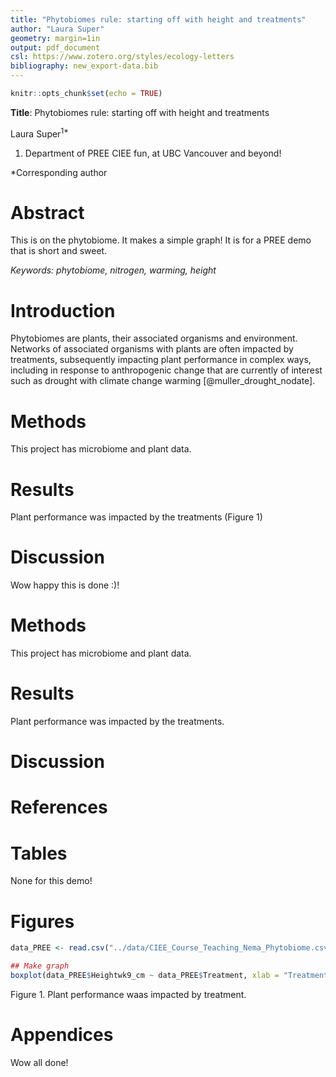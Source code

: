 ```yaml
---
title: "Phytobiomes rule: starting off with height and treatments"
author: "Laura Super"
geometry: margin=1in
output: pdf_document
csl: https://www.zotero.org/styles/ecology-letters
bibliography: new_export-data.bib
---
```


```r
knitr::opts_chunk$set(echo = TRUE)
```

**Title**: Phytobiomes rule: starting off with height and treatments

Laura Super^1\*^

1.  Department of PREE CIEE fun, at UBC Vancouver and beyond!

\*Corresponding author

\newpage

# Abstract

This is on the phytobiome. It makes a simple graph! It is for a PREE demo that is short and sweet.

*Keywords: phytobiome, nitrogen, warming, height*

# Introduction

Phytobiomes are plants, their associated organisms and environment. Networks of associated organisms with plants are often impacted by treatments, subsequently impacting plant performance in complex ways, including in response to anthropogenic change that are currently of interest such as drought with climate change warming [@muller_drought_nodate].

# Methods

This project has microbiome and plant data.

# Results

Plant performance was impacted by the treatments (Figure 1)


# Discussion

Wow happy this is done :)!

# Methods

This project has microbiome and plant data.

# Results

Plant performance was impacted by the treatments.

# Discussion

# References

::: {#refs}
:::

# Tables

None for this demo!

# Figures

```r
data_PREE <- read.csv("../data/CIEE_Course_Teaching_Nema_Phytobiome.csv") # Teaching phytobiome data

## Make graph
boxplot(data_PREE$Heightwk9_cm ~ data_PREE$Treatment, xlab = "Treatment", ylab = "Height (cm)") # plot plant height versus treatments

```
Figure 1. Plant performance waas impacted by treatment.

# Appendices

Wow all done!

